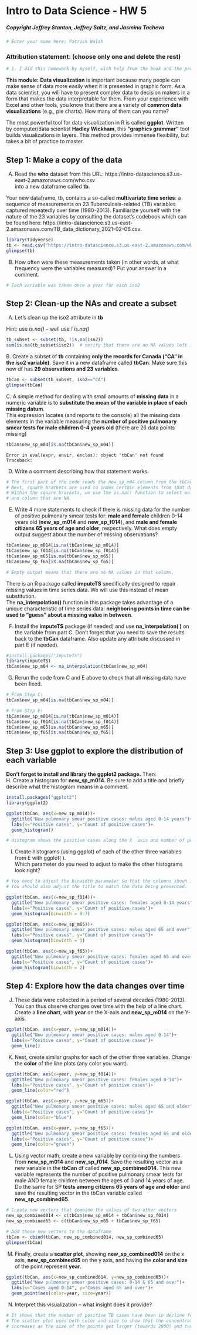 # Intro to Data Science - HW 5
##### Copyright Jeffrey Stanton, Jeffrey Saltz, and Jasmina Tacheva

```{r}
# Enter your name here: Patrick Walsh
```


### Attribution statement: (choose only one and delete the rest)


```{r}
# 1. I did this homework by myself, with help from the book and the professor.
```

**This module:** **Data visualization** is important because many people can make sense of data more easily when it is presented in graphic form. As a data scientist, you will have to present complex data to decision makers in a form that makes the data interpretable for them. From your experience with Excel and other tools, you know that there are a variety of **common data visualizations** (e.g., pie charts). How many of them can you name? <br>

The most powerful tool for data visualization in R is called **ggplot**. Written by computer/data scientist **Hadley Wickham**, this **“graphics grammar”** tool builds visualizations in layers. This method provides immense flexibility, but takes a bit of practice to master.


## Step 1: Make a copy of the data

A.	Read the **who** dataset from this URL: https://intro-datascience.s3.us-east-2.amazonaws.com/who.csv <br>
into a new dataframe called **tb**. 

Your new dataframe, tb, contains a so-called **multivariate time series**: a sequence of measurements on 23 Tuberculosis-related (TB) variables captured repeatedly over time (1980-2013). Familiarize yourself with the nature of the 23 variables by consulting the dataset’s codebook which can be found here: https://intro-datascience.s3.us-east-2.amazonaws.com/TB_data_dictionary_2021-02-06.csv.


```{r}
library(tidyverse)
tb <- read.csv("https://intro-datascience.s3.us-east-2.amazonaws.com/who.csv")
glimpse(tb)
```

B.	How often were these measurements taken (in other words, at what frequency were the variables measured)? Put your answer in a comment. 


```{r}
# Each variable was taken once a year for each iso2
```

## Step 2: Clean-up the NAs and create a subset

A.	Let's clean up the iso2 attribute in **tb** 

Hint: use *is.na()* -- well use *! is.na()* 


```{r}
tb_subset <- subset(tb, !is.na(iso2))
sum(is.na(tb_subset$iso2))  # verify that there are no NA values left in iso2 column
```

B. Create a subset of **tb** containing **only the records for Canada ("CA" in the iso2 variable)**. Save it in a new dataframe called **tbCan**. Make sure this new df has **29 observations and 23 variables**.


```{r}
tbCan <- subset(tb_subset, iso2=="CA")
glimpse(tbCan)
```

C. A simple method for dealing with small amounts of **missing data** in a numeric variable is to **substitute the mean of the variable in place of each missing datum**. <br>
This expression locates (and reports to the console) all the missing data elements in the variable measuring the **number of positive pulmonary smear tests for male children 0-4 years old** (there are 26 data points missing)


```{r}
tbCan$new_sp_m04[is.na(tbCan$new_sp_m04)]
```


    Error in eval(expr, envir, enclos): object 'tbCan' not found
    Traceback:



D.	Write a comment describing how that statement works.


```{r}
# The first part of the code reads the new_sp_m04 column from the tbCan dataframe: tbCan$new_sp_m04.
# Next, square brackets are used to index certain elements from that dataframe and column.
# Within the square brackets, we use the is.na() function to select only the elements of that dataframe
# and column that are NA.
```

E.	Write 4 more statements to check if there is missing data for the number of positive pulmonary smear tests for: **male and female** children 0-14 years old (**new_sp_m014** and **new_sp_f014**), and **male and female citizens 65 years of age and older**, respectively. What does empty output suggest about the number of missing observations?


```{r}
tbCan$new_sp_m014[is.na(tbCan$new_sp_m014)]
tbCan$new_sp_f014[is.na(tbCan$new_sp_f014)]
tbCan$new_sp_m65[is.na(tbCan$new_sp_m65)]
tbCan$new_sp_f65[is.na(tbCan$new_sp_f65)]

# Empty output means that there are no NA values in that column.
```

There is an R package called **imputeTS** specifically designed to repair missing values in time series data. We will use this instead of mean substitution.  <br>
The **na_interpolation()** function in this package takes advantage of a unique characteristic of time series data: **neighboring points in time can be used to “guess” about a missing value in between**.

F.	Install the **imputeTS** package (if needed) and use **na_interpolation( )** on the variable from part C. Don’t forget that you need to save the results back to the **tbCan** dataframe. Also update any attribute discussed in part E (if needed).


```{r}
#install.packages("imputeTS")
library(imputeTS)
tbCan$new_sp_m04 <- na_interpolation(tbCan$new_sp_m04)
```

G.	Rerun the code from C and E above to check that all missing data have been fixed. 


```{r}
# From Step C:
tbCan$new_sp_m04[is.na(tbCan$new_sp_m04)]

# From Step E:
tbCan$new_sp_m014[is.na(tbCan$new_sp_m014)]
tbCan$new_sp_f014[is.na(tbCan$new_sp_f014)]
tbCan$new_sp_m65[is.na(tbCan$new_sp_m65)]
tbCan$new_sp_f65[is.na(tbCan$new_sp_f65)]
```

## Step 3: Use ggplot to explore the distribution of each variable
**Don’t forget to install and library the ggplot2 package.** Then: <br>
H.	Create a histogram for **new_sp_m014**. Be sure to add a title and briefly describe what the histogram means in a comment.


```{r}
install.packages("ggplot2")
library(ggplot2)

ggplot(tbCan, aes(x=new_sp_m014))+
  ggtitle("New pulmonary smear positive cases: males aged 0-14 years")+
  labs(x="Positive cases", y="Count of positive cases")+
  geom_histogram()

# Histogram shows the positive cases along the X  axis and number of positive cases along the Y axis.
```

I.	Create histograms (using ggplot) of each of the other three variables from E with ggplot( ). <br>
Which parameter do you need to adjust to make the other histograms look right?


```{r}
# You need to adjust the binwidth parameter so that the columns shown in the histograms fit the data. 
# You should also adjust the title to match the data being presented.

ggplot(tbCan, aes(x=new_sp_f014))+
  ggtitle("New pulmonary smear positive cases: females aged 0-14 years")+
  labs(x="Positive cases", y="Count of positive cases")+
  geom_histogram(binwidth = 0.7)
```


```{r}
ggplot(tbCan, aes(x=new_sp_m65))+
  ggtitle("New pulmonary smear positive cases: males aged 65 and over")+
  labs(x="Positive cases", y="Count of positive cases")+
  geom_histogram(binwidth = 3)
```


```{r}
ggplot(tbCan, aes(x=new_sp_f65))+
  ggtitle("New pulmonary smear positive cases: females aged 65 and over")+
  labs(x="Positive cases", y="Count of positive cases")+
  geom_histogram(binwidth = 2)
```

## Step 4: Explore how the data changes over time
J.	These data were collected in a period of several decades (1980-2013). You can thus observe changes over time with the help of a line chart. Create a **line chart**, with **year** on the X-axis and **new_sp_m014** on the Y-axis.


```{r}
ggplot(tbCan, aes(x=year, y=new_sp_m014))+
  ggtitle("New pulmonary smear positive cases: males aged 0-14")+
  labs(x="Positive cases", y="Count of positive cases")+
  geom_line()
```

K.	Next, create similar graphs for each of the other three variables. Change the **color** of the line plots (any color you want).


```{r}
ggplot(tbCan, aes(x=year, y=new_sp_f014))+
  ggtitle("New pulmonary smear positive cases: females aged 0-14")+
  labs(x="Positive cases", y="Count of positive cases")+
  geom_line(color="red")
```


```{r}
ggplot(tbCan, aes(x=year, y=new_sp_m65))+
  ggtitle("New pulmonary smear positive cases: males aged 65 and older")+
  labs(x="Positive cases", y="Count of positive cases")+
  geom_line(color="blue")
```


```{r}
ggplot(tbCan, aes(x=year, y=new_sp_f65))+
  ggtitle("New pulmonary smear positive cases: females aged 65 and older")+
  labs(x="Positive cases", y="Count of positive cases")+
  geom_line(color="green")
```

L.	Using vector math, create a new variable by combining the numbers from **new_sp_m014** and **new_sp_f014**. Save the resulting vector as a new variable in the **tbCan** df called **new_sp_combined014**. This new variable represents the number of positive pulmonary smear tests for male AND female children between the ages of 0 and 14 years of age. Do the same for SP **tests among citizens 65 years of age and older** and save the resulting vector in the tbCan variable called **new_sp_combined65**.


```{r}
# Create new vectors that combine the values of two other vectors
new_sp_combined014 <- c(tbCan$new_sp_m014 + tbCan$new_sp_f014)
new_sp_combined65 <- c(tbCan$new_sp_m65 + tbCan$new_sp_f65)

# Add these new vectors to the dataframe
tbCan <- cbind(tbCan, new_sp_combined014, new_sp_combined65)
glimpse(tbCan)
```

M.	Finally, create a **scatter plot**, showing **new_sp_combined014** on the x axis, **new_sp_combined65** on the y axis, and having the **color and size** of the point represent **year**.


```{r}
ggplot(tbCan, aes(x=new_sp_combined014, y=new_sp_combined65))+
  ggtitle("New pulmonary smear positive cases: 0-14 & 65 and over")+
  labs(x="Cases aged 0-14", y="Cases aged 65 and over")+
  geom_point(aes(color=year, size=year))
```

N.	Interpret this visualization – what insight does it provide?


```{r}
# It shows that the number of positive TB cases have been in decline from 1980 to 2000.
# The scatter plot uses both color and size to show that the concentration of data
# increases as the size of the points get larger (towards 2000) and turn from black to blue (towards 2000).
```
